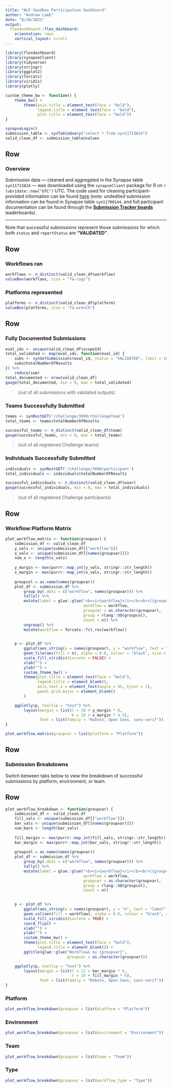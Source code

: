 ```yaml
---
title: "NLP Sandbox Participation Dashboard"
author: "Andrew Lamb"
date: "8/20/2021"
output: 
  flexdashboard::flex_dashboard:
    orientation: rows
    vertical_layout: scroll
---
```


```r
library(flexdashboard)
library(synapseClient)
library(tidyverse)
library(stringr)
library(ggplot2)
library(forcats)
library(viridis)
library(plotly)

custom_theme_bw <- function() {
    theme_bw() +
        theme(axis.title = element_text(face = "bold"),
              legend.title = element_text(face = "bold"),
              plot.title = element_text(face = "bold"))
}

```

```r
synapseLogin()
submission_table <- synTableQuery("select * from syn11713824")
valid_clean_df <- submission_table@values
```


Row {data-height=150}
-----------------------------------------------------------------------

### **Overview**

Submission data — cleaned and aggregated in the Synapse table `syn11713824` — was downloaded using the `synapseClient` package for R on `r lubridate::now("UTC")` UTC. The code used for cleaning participant-provided information can be found [here](https://github.com/GA4GH-DREAM/ga4gh-dream-challenge/blob/master/submission_cleaning.Rmd)  (note: undedited submission information can be found in Synapse table `syn11700144`, and full participant documentation can be found through the [**Submission Tracker boards**](https://www.synapse.org/#!Synapse:syn8507133/wiki/451414) leaderboards).

-----

Note that successful submissions represent those submissions for which both `status` and `reportStatus` are **“VALIDATED”**.


Row
-----------------------------------------------------------------------

### Workflows ran

```r
workflows <- n_distinct(valid_clean_df$workflow)
valueBox(workflows, icon = "fa-cogs")
```

### Platforms represented

```r
platforms <- n_distinct(valid_clean_df$platform)
valueBox(platforms, icon = "fa-wrench")
```



Row
-----------------------------------------------------------------------

### Fully Documented Submissions

```r
eval_ids <- unique(valid_clean_df$scopeId)
total_validated <- map(eval_ids, function(eval_id) {
    subs <- synGetSubmissions(eval_id, status = "VALIDATED", limit = 100)
    subs@totalNumberOfResults
}) %>% 
    reduce(sum)
total_documented <- nrow(valid_clean_df)
gauge(total_documented, min = 0, max = total_validated)
```

> (out of all submissions with validated outputs)

### Teams Successfully Submitted

```r
teams <- synRestGET('/challenge/3090/challengeTeam')
total_teams <- teams$totalNumberOfResults

successful_teams <- n_distinct(valid_clean_df$team)
gauge(successful_teams, min = 0, max = total_teams)
```

> (out of all registered Challenge teams)

### Individuals Successfully Submitted

```r
individuals <- synRestGET('/challenge/3090/participant')
total_individuals <- individuals$totalNumberOfResults

successful_individuals <- n_distinct(valid_clean_df$user)
gauge(successful_individuals, min = 0, max = total_individuals)
```

> (out of all registered Challenge participants)

Row  
-----------------------------------------------------------------------

### **Workflow:Platform Matrix**

```r
plot_workflow_matrix <- function(groupvar) {
    submission_df <- valid_clean_df
    y_vals <- unique(submission_df[["workflow"]])
    x_vals <- unique(submission_df[[names(groupvar)]])
    num_x <- length(x_vals)
    
    y_margin <- max(purrr::map_int(y_vals, stringr::str_length))
    x_margin <- max(purrr::map_int(x_vals, stringr::str_length))
    
    groupcol = as.name(names(groupvar))
    plot_df <- submission_df %>% 
        group_by(.dots = c("workflow", names(groupvar))) %>% 
        tally() %>% 
        mutate(label = glue::glue("<b><i>{workflow}</i></b><br>[{groupvar}] <b>{group}</b>: {count} submissions",
                                  workflow = workflow, 
                                  groupvar = as.character(groupvar),
                                  group = rlang::UQ(groupcol),
                                  count = n)) %>% 
        ungroup() %>% 
        mutate(workflow = forcats::fct_rev(workflow))

    
    p <- plot_df %>% 
        ggplot(aes_string(x = names(groupvar), y = "workflow", text = "label")) +
        geom_tile(aes(fill = n), alpha = 0.8, colour = "black", size = 0.2) +
        scale_fill_viridis(discrete = FALSE) +
        xlab("") +
        ylab("") +
        custom_theme_bw() +
        theme(plot.title = element_text(face = "bold"),
              legend.title = element_blank(),
              axis.text.x = element_text(angle = 45, hjust = 1),
              panel.grid.major = element_blank()
        )

    ggplotly(p, tooltip = "text") %>%
        layout(margin = list(l = 10 + y_margin * 6,
                             b = 10 + x_margin * 4.5),
               font = list(family = "Roboto, Open Sans, sans-serif"))
}
```

```r
plot_workflow_matrix(groupvar = list(platform = "Platform"))
```

Row {data-height=50}
-----------------------------------------------------------------------

### **Submission Breakdowns**

Switch between tabs below to view the breakdown of successful submissions by platform, environment, or team.

Row  {.tabset .tabset-fade}
-----------------------------------------------------------------------

```r
plot_workflow_breakdown <- function(groupvar) {
    submission_df <- valid_clean_df
    fill_vals <- unique(submission_df[["workflow"]])
    bar_vals <- unique(submission_df[[names(groupvar)]])
    num_bars <- length(bar_vals)
    
    fill_margin <- max(purrr::map_int(fill_vals, stringr::str_length))
    bar_margin <- max(purrr::map_int(bar_vals, stringr::str_length))
    
    groupcol = as.name(names(groupvar))
    plot_df <- submission_df %>% 
        group_by(.dots = c("workflow", names(groupvar))) %>% 
        tally() %>% 
        mutate(label = glue::glue("<b><i>{workflow}</i></b><br>[{groupvar}] <b>{group}</b>: {count} submissions",
                                  workflow = workflow, 
                                  groupvar = as.character(groupvar),
                                  group = rlang::UQ(groupcol),
                                  count = n))

    
    p <- plot_df %>% 
        ggplot(aes_string(x = names(groupvar), y = "n", text = "label")) +
        geom_col(aes(fill = workflow), alpha = 0.8, colour = "black", size = 0.2) +
        scale_fill_viridis(discrete = TRUE) +
        coord_flip() +
        xlab("") +
        ylab("") +
        custom_theme_bw() +
        theme(plot.title = element_text(face = "bold"),
              legend.title = element_blank()) +
        ggtitle(glue::glue("Workflows by {groupvar}", 
                           groupvar = as.character(groupvar)))

    ggplotly(p, tooltip = "text") %>%
        layout(margin = list(l = 12 + bar_margin * 6,
                             r = 10 + fill_margin * 6),
               font = list(family = "Roboto, Open Sans, sans-serif"))
}
```

### Platform

```r
plot_workflow_breakdown(groupvar = list(platform = "Platform"))
```

### Environment

```r
plot_workflow_breakdown(groupvar = list(environment = "Environment"))
```

### Team

```r
plot_workflow_breakdown(groupvar = list(team = "Team"))
```


### Type

```r
plot_workflow_breakdown(groupvar = list(workflow_type = "Type"))
```
